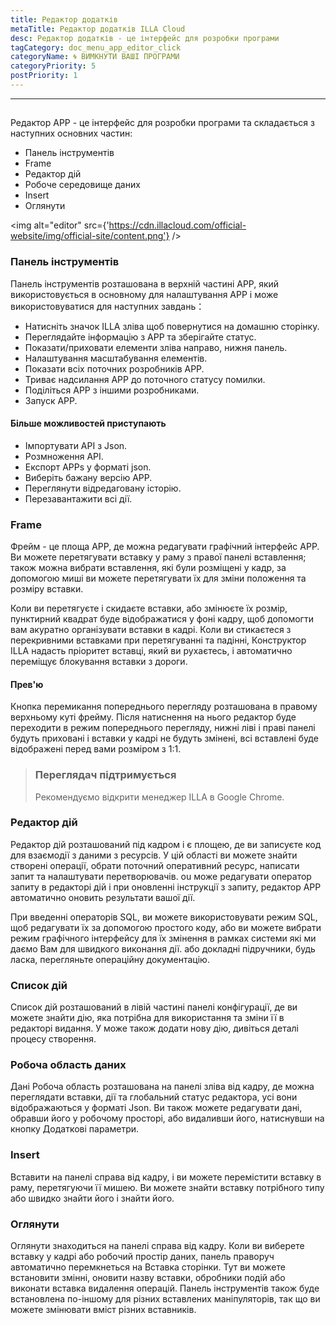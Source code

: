 ```yaml
---
title: Редактор додатків
metaTitle: Редактор додатків ILLA Cloud
desc: Редактор додатків - це інтерфейс для розробки програми
tagCategory: doc_menu_app_editor_click
categoryName: 🌀 ВИМКНУТИ ВАШІ ПРОГРАМИ
categoryPriority: 5
postPriority: 1
---
```


* * *

## <h2 hidden>Редактор додатків</h2>

Редактор APP - це інтерфейс для розробки програми та складається з наступних основних частин:

-   Панель інструментів
-   Frame
-   Редактор дій
-   Робоче середовище даних
-   Insert
-   Оглянути

<img alt="editor" src={'https://cdn.illacloud.com/official-website/img/official-site/content.png'} />

### Панель інструментів

Панель інструментів розташована в верхній частині APP, який використовується в основному для налаштування APP і може використовуватися для наступних завдань：

-   Натисніть значок ILLA зліва щоб повернутися на домашню сторінку.
-   Переглядайте інформацію з APP та зберігайте статус.
-   Показати/приховати елементи зліва направо, нижня панель.
-   Налаштування масштабування елементів.
-   Показати всіх поточних розробників APP.
-   Триває надсилання APP до поточного статусу помилки.
-   Поділіться APP з іншими розробниками.
-   Запуск APP.

#### Більше можливостей приступають

-   Імпортувати API з Json.
-   Розмноження API.
-   Експорт APPs у форматі json.
-   Виберіть бажану версію APP.
-   Переглянути відредаговану історію.
-   Перезавантажити всі дії.

[//]: # "[Image]"

### Frame

Фрейм - це площа APP, де можна редагувати графічний інтерфейс APP. Ви можете перетягувати вставку у раму з правої панелі вставлення; також можна вибрати вставлення, які були розміщені у кадр, за допомогою миші ви можете перетягувати їх для зміни положення та розміру вставки.

Коли ви перетягуєте і скидаєте вставки, або змінюєте їх розмір, пунктирний квадрат буде відображатися у фоні кадру, щоб допомогти вам акуратно організувати вставки в кадрі. Коли ви стикаєтеся з перекривними вставками при перетягуванні та падінні, Конструктор ILLA надасть пріоритет вставці, який ви рухаєтесь, і автоматично переміщує блокування вставки з дороги.

#### Прев'ю

Кнопка перемикання попереднього перегляду розташована в правому верхньому куті фрейму. Після натиснення на нього редактор буде переходити в режим попереднього перегляду, нижні ліві і праві панелі будуть приховані і вставки у кадрі не будуть змінені, всі вставлені буде відображені перед вами розміром з 1:1.

> ### Переглядач підтримується
>
> Рекомендуємо відкрити менеджер ILLA в Google Chrome.

### Редактор дій

Редактор дій розташований під кадром і є площею, де ви записуєте код для взаємодії з даними з ресурсів. У цій області ви можете знайти створені операції, обрати поточний оперативний ресурс, написати запит та налаштувати перетворювачів. ou може редагувати оператор запиту в редакторі дій і при оновленні інструкції з запиту, редактор APP автоматично оновить результати вашої дії.

При введенні операторів SQL, ви можете використовувати режим SQL, щоб редагувати їх за допомогою простого коду, або ви можете вибрати режим графічного інтерфейсу для їх змінення в рамках системи які ми даємо Вам для швидкого виконання дії. або докладні підручники, будь ласка, перегляньте операційну документацію.

### Список дій

Список дій розташований в лівій частині панелі конфігурації, де ви можете знайти дію, яка потрібна для використання та зміни її в редакторі видання. У може також додати нову дію, дивіться деталі процесу створення.

### Робоча область даних

Дані Робоча область розташована на панелі зліва від кадру, де можна переглядати вставки, дії та глобальний статус редактора, усі вони відображаються у форматі Json. Ви також можете редагувати дані, обравши його у робочому просторі, або видаливши його, натиснувши на кнопку Додаткові параметри.

### Insert

Вставити на панелі справа від кадру, і ви можете перемістити вставку в раму, перетягуючи її мишею. Ви можете знайти вставку потрібного типу або швидко знайти його і знайти його.

[//]: # "[Image]"

### Оглянути

Оглянути знаходиться на панелі справа від кадру. Коли ви виберете вставку у кадрі або робочий простір даних, панель праворуч автоматично перемкнеться на Вставка сторінки. Тут ви можете встановити змінні, оновити назву вставки, обробники подій або виконати вставка видалення операцій. Панель інструментів також буде встановлена по-іншому для різних вставлених маніпуляторів, так що ви можете змінювати вміст різних вставників.
